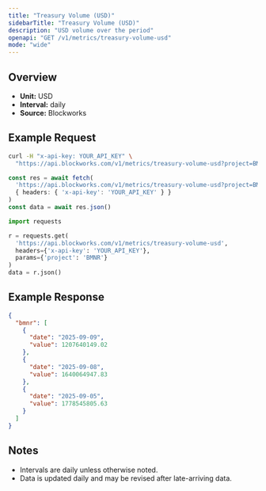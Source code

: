 ```yaml
---
title: "Treasury Volume (USD)"
sidebarTitle: "Treasury Volume (USD)"
description: "USD volume over the period"
openapi: "GET /v1/metrics/treasury-volume-usd"
mode: "wide"
---
```


## Overview

- **Unit:** USD
- **Interval:** daily
- **Source:** Blockworks

## Example Request

<CodeGroup>

```bash cURL
curl -H "x-api-key: YOUR_API_KEY" \
  "https://api.blockworks.com/v1/metrics/treasury-volume-usd?project=BMNR"
```

```typescript TypeScript
const res = await fetch(
  'https://api.blockworks.com/v1/metrics/treasury-volume-usd?project=BMNR',
  { headers: { 'x-api-key': 'YOUR_API_KEY' } }
)
const data = await res.json()
```

```python Python
import requests

r = requests.get(
  'https://api.blockworks.com/v1/metrics/treasury-volume-usd',
  headers={'x-api-key': 'YOUR_API_KEY'},
  params={'project': 'BMNR'}
)
data = r.json()
```

</CodeGroup>

## Example Response

```json
{
  "bmnr": [
    {
      "date": "2025-09-09",
      "value": 1207640149.02
    },
    {
      "date": "2025-09-08",
      "value": 1640064947.83
    },
    {
      "date": "2025-09-05",
      "value": 1778545805.63
    }
  ]
}
```

## Notes
- Intervals are daily unless otherwise noted.
- Data is updated daily and may be revised after late-arriving data.